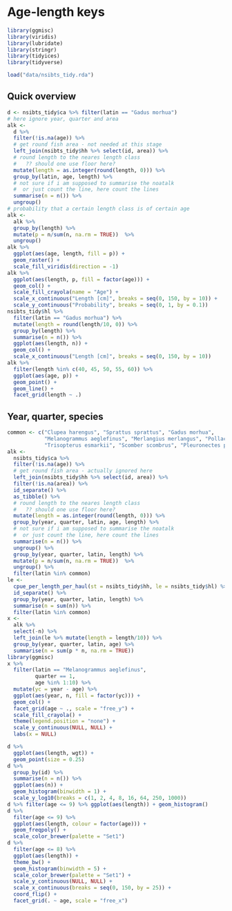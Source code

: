 # Age-length keys {#alk}

```r
library(ggmisc)
library(viridis)
library(lubridate)
library(stringr)
library(tidyices)
library(tidyverse)
```

```r
load("data/nsibts_tidy.rda")
```

## Quick overview

```r
d <- nsibts_tidy$ca %>% filter(latin == "Gadus morhua")
# here ignore year, quarter and area
alk <- 
  d %>% 
  filter(!is.na(age)) %>% 
  # get round fish area - not needed at this stage
  left_join(nsibts_tidy$hh %>% select(id, area)) %>% 
  # round length to the neares length class
  #   ?? should one use floor here?
  mutate(length = as.integer(round(length, 0))) %>% 
  group_by(latin, age, length) %>% 
  # not sure if i am supposed to summarise the noatalk
  #  or just count the line, here count the lines
  summarise(n = n()) %>% 
  ungroup()
# probability that a certain length class is of certain age
alk <- 
  alk %>% 
  group_by(length) %>% 
  mutate(p = n/sum(n, na.rm = TRUE))  %>% 
  ungroup()
alk %>% 
  ggplot(aes(age, length, fill = p)) +
  geom_raster() +
  scale_fill_viridis(direction = -1)
alk %>% 
  ggplot(aes(length, p, fill = factor(age))) + 
  geom_col() + 
  scale_fill_crayola(name = "Age") +
  scale_x_continuous("Length [cm]", breaks = seq(0, 150, by = 10)) +
  scale_y_continuous("Probability", breaks = seq(0, 1, by = 0.1))
nsibts_tidy$hl %>% 
  filter(latin == "Gadus morhua") %>% 
  mutate(length = round(length/10, 0)) %>% 
  group_by(length) %>% 
  summarise(n = n()) %>% 
  ggplot(aes(length, n)) +
  geom_col() +
  scale_x_continuous("Length [cm]", breaks = seq(0, 150, by = 10))
alk %>% 
  filter(length %in% c(40, 45, 50, 55, 60)) %>% 
  ggplot(aes(age, p)) +
  geom_point() +
  geom_line() +
  facet_grid(length ~ .)
```

## Year, quarter, species

```r
common <- c("Clupea harengus", "Sprattus sprattus", "Gadus morhua",
            "Melanogrammus aeglefinus", "Merlangius merlangus", "Pollachius virens",
            "Trisopterus esmarkii", "Scomber scombrus", "Pleuronectes platessa")
alk <- 
  nsibts_tidy$ca %>% 
  filter(!is.na(age)) %>% 
  # get round fish area - actually ignored here
  left_join(nsibts_tidy$hh %>% select(id, area)) %>% 
  filter(!is.na(area)) %>% 
  id_separate() %>% 
  as_tibble() %>% 
  # round length to the neares length class
  #   ?? should one use floor here?
  mutate(length = as.integer(round(length, 0))) %>% 
  group_by(year, quarter, latin, age, length) %>% 
  # not sure if i am supposed to summarise the noatalk
  #  or just count the line, here count the lines
  summarise(n = n()) %>% 
  ungroup() %>%
  group_by(year, quarter, latin, length) %>% 
  mutate(p = n/sum(n, na.rm = TRUE))  %>% 
  ungroup() %>% 
  filter(latin %in% common)
le <- 
  cpue_per_length_per_haul(st = nsibts_tidy$hh, le = nsibts_tidy$hl) %>% 
  id_separate() %>% 
  group_by(year, quarter, latin, length) %>% 
  summarise(n = sum(n)) %>% 
  filter(latin %in% common)
x <-
  alk %>%
  select(-n) %>% 
  left_join(le %>% mutate(length = length/10)) %>% 
  group_by(year, quarter, latin, age) %>% 
  summarise(n = sum(p * n, na.rm = TRUE))
library(ggmisc)
x %>% 
  filter(latin == "Melanogrammus aeglefinus",
         quarter == 1,
         age %in% 1:10) %>% 
  mutate(yc = year - age) %>% 
  ggplot(aes(year, n, fill = factor(yc))) +
  geom_col() +
  facet_grid(age ~ ., scale = "free_y") +
  scale_fill_crayola() +
  theme(legend.position = "none") +
  scale_y_continuous(NULL, NULL) +
  labs(x = NULL)
```



```r
d %>% 
  ggplot(aes(length, wgt)) +
  geom_point(size = 0.25)
d %>% 
  group_by(id) %>% 
  summarise(n = n()) %>% 
  ggplot(aes(n)) + 
  geom_histogram(binwidth = 1) +
  scale_y_log10(breaks = c(1, 2, 4, 8, 16, 64, 250, 1000))
d %>% filter(age <= 9) %>% ggplot(aes(length)) + geom_histogram()
d %>% 
  filter(age <= 9) %>% 
  ggplot(aes(length, colour = factor(age))) + 
  geom_freqpoly() +
  scale_color_brewer(palette = "Set1")
d %>% 
  filter(age <= 8) %>% 
  ggplot(aes(length)) +
  theme_bw() +
  geom_histogram(binwidth = 5) +
  scale_color_brewer(palette = "Set1") +
  scale_y_continuous(NULL, NULL) +
  scale_x_continuous(breaks = seq(0, 150, by = 25)) +
  coord_flip() +
  facet_grid(. ~ age, scale = "free_x")
```

